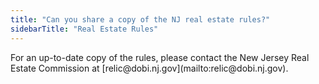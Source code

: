 ```yaml
---
title: "Can you share a copy of the NJ real estate rules?"
sidebarTitle: "Real Estate Rules"
---
```



<Card title="Rules And Regulations - 11-5" icon="sparkles" horizontal href="https://www.generalreferral.com/njrec-rules-and-regulations-11-5">
  
</Card>

<Card title="Rules And Regulations - 45-15" icon="sparkles" horizontal href="https://www.generalreferral.com/njrec-rules-and-regulations-45-15">
  
</Card>

<Tip>
  For an up-to-date copy of the rules, please contact the New Jersey Real Estate Commission at [relic@dobi.nj.gov](mailto:relic@dobi.nj.gov).
</Tip>